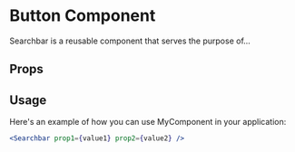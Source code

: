 
<Meta of={Searchbar} />

# Button Component

Searchbar is a reusable component that serves the purpose of...

<Canvas>
  <Story component={Searchbar} />
</Canvas>

## Props

<ArgsTable of={Searchbar} />

## Usage

Here's an example of how you can use MyComponent in your application:

```jsx
<Searchbar prop1={value1} prop2={value2} />
```